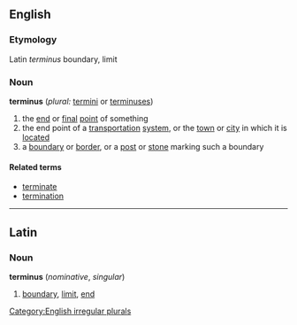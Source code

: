 ==English==
===Etymology===
Latin ''terminus'' boundary, limit

===Noun===
'''terminus''' (''plural:'' [[termini]] or [[terminuses]])

#the [[end]] or [[final]] [[point]] of something
#the end point of a [[transportation]] [[system]], or the [[town]] or [[city]] in which it is [[located]]
#a [[boundary]] or [[border]], or a [[post]] or [[stone]] marking such a boundary

====Related terms====
*[[terminate]]
*[[termination]]

[[Category:English irregular plurals]]
----

==Latin==
===Noun===
'''terminus'''  (''nominative'', ''singular'')

#[[boundary]], [[limit]], [[end]]
